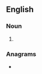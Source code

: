 ==English==

===Noun===
{{head|en|noun form}}

# {{plural of|en|fiber bundle}}

===Anagrams===
* {{anagrams|en|a=bbdeefilnrsu|fibre bundles|lubber fiends}}